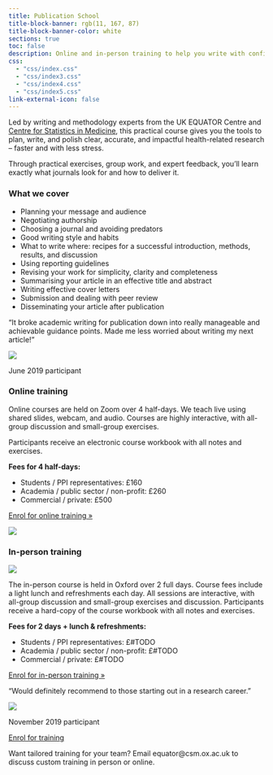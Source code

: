 ```yaml
---
title: Publication School
title-block-banner: rgb(11, 167, 87)
title-block-banner-color: white
sections: true
toc: false
description: Online and in-person training to help you write with confidence and publish with impact.
css:
  - "css/index.css"
  - "css/index3.css"
  - "css/index4.css"
  - "css/index5.css"
link-external-icon: false
---
```


::: {.content-block}

Led by writing and methodology experts from the UK EQUATOR Centre and [Centre for Statistics in Medicine](https://www.ndorms.ox.ac.uk/csm), this practical course gives you the tools to plan, write, and polish clear, accurate, and impactful health-related research – faster and with less stress. 

Through practical exercises, group work, and expert feedback, you’ll learn exactly what journals look for and how to deliver it. 

::: {.grid}

::: {.g-col-md-8 .g-col-12}

### What we cover

* Planning your message and audience
* Negotiating authorship
* Choosing a journal and avoiding predators
* Good writing style and habits
* What to write where: recipes for a successful introduction, methods, results, and discussion
* Using reporting guidelines
* Revising your work for simplicity, clarity and completeness
* Summarising your article in an effective title and abstract
* Writing effective cover letters
* Submission and dealing with peer review
* Disseminating your article after publication

:::
<!-- .grid-col-8 -->

::: {.g-col-md-4 .g-col-12}

:::{.quote .card}

:::{.quote-text-normal}
"It broke academic writing for publication down into really manageable and achievable guidance points. Made me less worried about writing my next article!"
:::

::: {.quote-who}
<img src="https://placehold.co/40x40?text=Ppt">

::: {.name}
[June 2019 participant]{.text-small}
:::
<!-- .name -->

:::
<!-- .quote-who -->

:::
<!-- .quote -->

:::
<!-- .grid-col-4 -->

:::
<!-- .grid -->

:::
<!-- .content-block -->

::: {.gradient-background-1 .hero-banner}

::: {.content-block}

### Online training

::: {.grid}

::: {.g-col-md-8 .g-col-12}

Online courses are held on Zoom over 4 half-days. We teach live using shared slides, webcam, and audio. Courses are highly interactive, with all-group discussion and small-group exercises. 

Participants receive an electronic course workbook with all notes and exercises.



**Fees for 4 half-days:**

* Students / PPI representatives: £160
* Academia / public sector / non-profit: £260
* Commercial / private: £500

[Enrol for online training »](https://www.oxforduniversitystores.co.uk/short-courses/nuffield-department-of-orthopaedics-rheumatology-and-musculoskeletal-sciences/botnar-research-centre/equator-publication-school) 

:::
<!-- .g-col-md-8 -->

::: {.g-col-md-4 .g-col-12}

![](https://placehold.co/600x400?text=Img+online+training)

:::

<!-- hero-buttons -->

<!-- .g-col-md-4 -->

:::
<!-- .grid -->

### In-person training

::: {.grid}

::: {.g-col-md-4 .g-col-12}

![](https://placehold.co/600x400?text=Img+person+training)

:::
<!-- .g-col-md-4 -->

::: {.g-col-md-8 .g-col-12}

The in-person course is held in Oxford over 2 full days. Course fees include a light lunch and refreshments each day. All sessions are interactive, with all-group discussion and small-group exercises and discussion. Participants receive a hard-copy of the course workbook with all notes and exercises.

**Fees for 2 days + lunch & refreshments:**

* Students / PPI representatives: £#TODO
* Academia / public sector / non-profit: £#TODO
* Commercial / private: £#TODO

[Enrol for in-person training »](#TODO) 

:::
<!-- .grid-col-8 -->

:::
<!-- .grid -->



:::{.quote .card}

:::{.quote-text-normal}
"Would definitely recommend to those starting out in a research career."
:::

::: {.quote-who}
<img src="https://placehold.co/40x40?text=Ppt">

::: {.name}
[November 2019 participant]{.text-small}
:::
<!-- .name -->

:::
<!-- .quote-who -->

:::
<!-- .quote -->

:::
<!-- .content-block -->

:::
<!-- .gradient-background -->

::: {.content-block .center}

::: {.hero-buttons .center}
[Enrol for training](https://www.oxforduniversitystores.co.uk/short-courses/nuffield-department-of-orthopaedics-rheumatology-and-musculoskeletal-sciences/botnar-research-centre/equator-publication-school){.btn-action-primary .btn-action .btn-primary .btn .btn-lg .margin-right-1 role="button"}
:::
<!-- #TODO update this link (and one above once we have an NDORMS storefront) -->

Want tailored training for your team? Email equator@csm.ox.ac.uk to discuss custom training in person or online.

:::